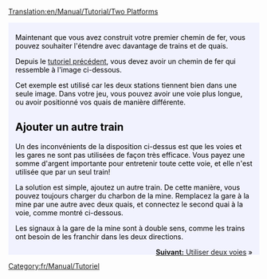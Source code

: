 [[Translation:en/Manual/Tutorial/Two Platforms]]

{{en/Tabs|2|1
|fr/Tutoriel/Deux quais|1. Deux quais<!--
-->|fr/Tutoriel/Deux voies|2. Deux voies}}
<div style="padding:.5em 1em 1em 1em; border-top:none; background-color:#f1f2fe; color:#000;">
{{fr/Manual/Tutorial/Tutoriel}}
Maintenant que vous avez construit votre premier chemin de fer, vous pouvez souhaiter l'étendre avec davantage de trains et de quais.

Depuis le [[en/Tutoriel|tutoriel précédent]], vous devez avoir un chemin de fer qui ressemble à l'image ci-dessous.
{{en/Phototable|[[File:en/Manual/Tutorial/Singletrain.png|400px]]|Deux gares avec un quai et un train.|none}}

Cet exemple est utilisé car les deux stations tiennent bien dans une seule image. Dans votre jeu, vous pouvez avoir une voie plus longue, ou avoir positionné vos quais de manière différente.


== Ajouter un autre train ==
Un des inconvénients de la disposition ci-dessus est que les voies et les gares ne sont pas utilisées de façon très efficace. Vous payez une somme d'argent importante pour entretenir toute cette voie, et elle n'est utilisée que par un seul train!

La solution est simple, ajoutez un autre train. De cette manière, vous pouvez toujours charger du charbon de la mine. Remplacez la gare à la mine par une autre avec deux quais, et connectez le second quai à la voie, comme montré ci-dessous.
{{en/Phototable|[[File:en/Manual/Tutorial/TwotrainsOnetrack.png|400px]]|Gare de la mine avec deux quais.|none}}

Les signaux à la gare de la mine sont à double sens, comme les trains ont besoin de les franchir dans les deux directions.

<span style="float: right">[[fr/Manual/Tutorial/Deux Voies|'''Suivant:''' Utiliser deux voies]] &raquo;</span>
</div>
[[Category:fr/Manual/Tutoriel]]